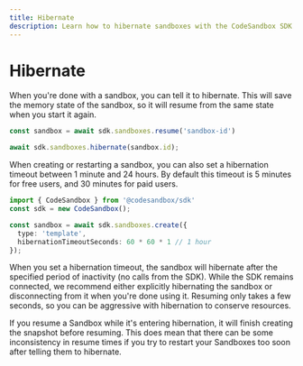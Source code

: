 ```yaml
---
title: Hibernate
description: Learn how to hibernate sandboxes with the CodeSandbox SDK.
---
```



# Hibernate

When you're done with a sandbox, you can tell it to hibernate. This will save the memory state of the sandbox, so it will resume from the same state when you start it again.

```ts
const sandbox = await sdk.sandboxes.resume('sandbox-id')

await sdk.sandboxes.hibernate(sandbox.id);
```

When creating or restarting a sandbox, you can also set a hibernation timeout between 1 minute and 24 hours. By default this timeout is 5 minutes for free users, and 30 minutes for paid users.

```ts
import { CodeSandbox } from '@codesandbox/sdk'
const sdk = new CodeSandbox();

const sandbox = await sdk.sandboxes.create({
  type: 'template',
  hibernationTimeoutSeconds: 60 * 60 * 1 // 1 hour
});
```

When you set a hibernation timeout, the sandbox will hibernate after the specified period of inactivity (no calls from the SDK). While the SDK remains connected, we recommend either explicitly hibernating the sandbox or disconnecting from it when you're done using it. Resuming only takes a few seconds, so you can be aggressive with hibernation to conserve resources.

<Callout>
If you resume a Sandbox while it's entering hibernation, it will finish creating the snapshot before resuming. This does mean that there can be some inconsistency in resume times if you try to restart your Sandboxes too soon after telling them to hibernate.
</Callout>
